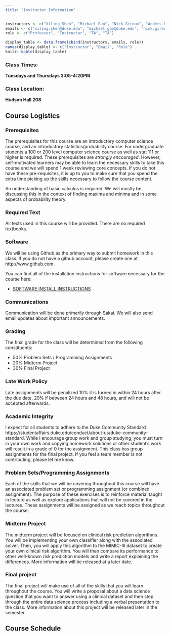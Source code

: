 ```yaml
---
title: "Instructor Information"
---
```


```r
instructors <- c("Xiling Shen", "Michael Gao", "Nick Giroux", "Anders Dohlman")
emails <- c("xiling.shen@duke.edu", "michael.gao@duke.edu", "nick.giroux@duke.edu", "anders.dohlman@duke.edu")
role <- c("Professor", "Instructor", "TA", "TA")

display_table <- data.frame(cbind(instructors, emails, role))
names(display_table) <- c("Instructor", "Email", "Role")
knitr::kable(display_table)
```

### Class Times: 
**Tuesdays and Thursdays 3:05-4:20PM**

### Class Location:
**Hudson Hall 208**

## Course Logistics
### Prerequisites
The prerequisites for this course are an introductory computer science course, and an introductory statistics/probability course. For undergraduate students a 100 or 200 level computer science course as well as stat 111 or higher is required. These prerequisites are *strongly encouraged*. However, self-motivated learners may be able to learn the necessary skills to take this course and we will spend 1 week reviewing core concepts. If you do not have these pre-requisites, it is up to you to make sure that you spend the extra time picking up the skills necessary to follow the course content.

An understanding of basic calculus is required. We will mostly be discussing this in the context of finding maxima and minima and in some aspects of probability theory.

### Required Text 
All texts used in this course will be provided. There are no required textbooks.  

### Software 
We will be using Github as the primary way to submit homework in this class. If you do not have a github account, please create one at http://www.github.com.

You can find all of the installation instructions for software necessary for the course here:

 * [SOFTWARE INSTALL INSTRUCTIONS](https://github.com/dsahduke/software_install_instructions)

### Communications
Communication will be done primarily through Sakai. We will also send email updates about important announcements.  

### Grading 
The final grade for the class will be determined from the following constituents:

 * 50% Problem Sets / Programming Assignments
 * 20% Midterm Project 
 * 30% Final Project 
	 
	 
### Late Work Policy  
Late assignments will be penalized 10% it is turned in within 24 hours after the due date, 20% if between 24 hours and 48 hours, and will not be accepted afterwards. 


### Academic Integrity
I expect for all students to adhere to the Duke Community Standard https://studentaffairs.duke.edu/conduct/about-us/duke-community-standard. While I encourage group work and group studying, you must turn in your own work and copying homework solutions or other student’s work will result in a grade of 0 for the assignment. This class has group assignments for the final project. If you feel a team member is not contributing, please let me know.


### Problem Sets/Programming Assignments
Each of the skills that we will be covering throughout this course will have an associated problem set or programming assignment (or combined assignment). The purpose of these exercises is to reinforce material taught in lecture as well as explore applications that will not be covered in the lectures. These assignments will be assigned as we reach topics throughout the course.  

### Midterm Project  

The midterm project will be focused on clinical risk prediction algorithms. You will be implementing your own classifier along with the associated solver. Then, you will apply this algorithm to the MIMIC-III dataset to create your own clinical risk algorithm. You will then compare its performance to other well-known risk prediction models and write a report explaining the differences. More information will be released at a later date.


### Final project
The final project will make use of all of the skills that you will learn throughout the course. You will write a proposal about a data science question that you want to answer using a clinical dataset and then step through the entire data science process including a verbal presentation to the class. More information about this project will be released later in the semester.

## Course Schedule



